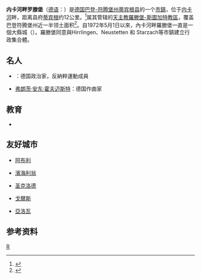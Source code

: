 {{Infobox Settlement
| name = 内卡河畔罗滕堡<br/>Rottenburg am Neckar
| image_skyline = Sulzauer Hof, Rottenburg am Neckar.jpg
| imagesize = 250px
| image_caption = 
| image_flag = 
| image_shield =Wappen Rottenburg am Neckar.svg 
| pushpin_map = Germany
| pushpin_label_position = bottom
| subdivision_type = 国家
| subdivision_name = {{GER}}
| subdivision_type1 = [[德国行政区划|州]]
| subdivision_name1 = [[巴登-符腾堡州|巴登-符腾堡州]]
| subdivision_type2 = [[德国行政区划|县]]
| subdivision_name2 =  [[蒂宾根县|蒂宾根县]]
| elevation_m = 349
| elevation_ft = 
| area_total_km2 = 142.26
| population_as_of = 2020年
| population_total = 43756
| population_density_km2 = auto
| timezone = [[CET|CET]]
| utc_offset = +1
| timezone_DST = [[CEST|CEST]]
| utc_offset_DST = +2
| website = [http://www.rottenburg.de 官方网站] 
|postal_code=72101–72108|coordinates={{coord|48|28|38|N|08|56|04|E|format=dms|display=inline,title}}}}
'''内卡河畔罗滕堡'''（[[德语|德语]]：'''{{lang|de|Rottenburg am Neckar}}'''）是[[德国|德国]][[巴登-符腾堡州|巴登-符腾堡州]][[蒂宾根县|蒂宾根县]]的一个[[市镇_(德国)|市鎮]]，位于[[内卡河|内卡河]]畔，距离县府[[蒂宾根|蒂宾根]]约12公里。<ref>{{Cite web |url=http://de.wikipedia.org/wiki/Rottenburg_am_Neckar |title=存档副本 |accessdate=2014-09-16 |archive-date=2020-11-03 |archive-url=https://web.archive.org/web/20201103191605/https://de.wikipedia.org/wiki/Rottenburg_am_Neckar |dead-url=no }}</ref>属其管辖的[[天主教罗滕堡-斯图加特教区|天主教羅滕堡-斯圖加特教區]]，覆盖巴登符腾堡州近一半领土面积<ref>{{Cite web |url=http://upload.wikimedia.org/wikipedia/commons/e/ec/Roman_catholics_germany_2012_de.svg |title=存档副本 |accessdate=2014-09-16 |archive-date=2017-02-02 |archive-url=https://web.archive.org/web/20170202095554/https://upload.wikimedia.org/wikipedia/commons/e/ec/Roman_catholics_germany_2012_de.svg |dead-url=no }}</ref>。自1972年5月1日以來，內卡河畔羅滕堡一直是一個大縣城（{{Lang-de|Große Kreisstadt}}）。羅滕堡同意與Hirrlingen、Neustetten 和 Starzach等市鎮建立行政集合體。

==名人==
*{{Internal link helper/de|歐根·博爾茨|Eugen Bolz}}：德国政治家，反納粹運動成員
*[[弗朗茨·安东·霍夫迈斯特|弗朗茨·安东·霍夫迈斯特]]：德国作曲家

== 教育 ==

* {{Internal link helper/de|羅騰堡林業科技大學|Hochschule für Forstwirtschaft Rottenburg}}

==友好城市==
*{{FRA}} [[阿布利|阿布利]]
*{{FRA}} [[滨海利翁|濱海利翁]]
*{{FRA}} [[圣克洛德|圣克洛德]]
*{{AUT}} [[戈尔斯|戈爾斯]]
*{{TUR}} [[亞洛瓦|亞洛瓦]]

==参考资料==
{{reflist}}

{{Germany-stub}}

[[Category:巴登-符腾堡州市镇|R]]